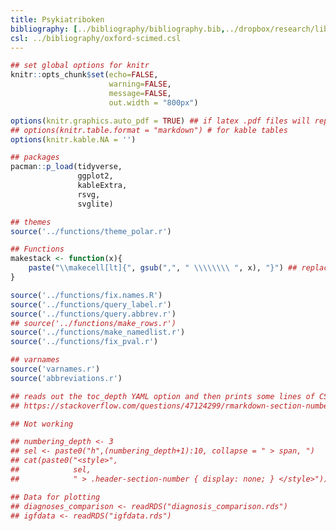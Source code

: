 ```yaml
---
title: Psykiatriboken
bibliography: [../bibliography/bibliography.bib,../dropbox/research/library/bibliography-recent.bib]
csl: ../bibliography/oxford-scimed.csl
---
```


<!-- halftime: -->
<!-- geometry: "left=2.3cm, right=2.3cm, top=2.3cm, bottom=2.3cm" -->
<!-- classoption: oneside -->


<!-- Change to this for thesis: -->
<!-- geometry: "left=4cm, right=3cm, top=2.5cm, bottom=2.5cm" -->


<!-- Also works here: -->
<!-- header-includes: -->
<!--    - \usepackage{pdfpages} -->

<!-- Other options: -->
<!-- papersize: A4 -->
<!-- fontsize: 12pt -->
<!-- linestretch: 1.5 -->
<!-- fontfamily -->
<!-- See: http://pandoc.org/MANUAL.html -->
<!-- See latex font catalgue: http://www.tug.dk/FontCatalogue/ -->

```r

## set global options for knitr
knitr::opts_chunk$set(echo=FALSE,
                      warning=FALSE,
                      message=FALSE,
                      out.width = "800px")

options(knitr.graphics.auto_pdf = TRUE) ## if latex .pdf files will replace .png
## options(knitr.table.format = "markdown") # for kable tables
options(knitr.kable.NA = '')

## packages
pacman::p_load(tidyverse,
               ggplot2,
               kableExtra,
               rsvg,
               svglite)

## themes
source('../functions/theme_polar.r')

## Functions
makestack <- function(x){
    paste("\\makecell[lt]{", gsub(",", " \\\\\\\\ ", x), "}") ## replace commas with four backslashes
}

source('../functions/fix.names.R')
source('../functions/query_label.r')
source('../functions/query.abbrev.r')
## source('../functions/make_rows.r')
source('../functions/make_namedlist.r')
source('../functions/fix_pval.r')

## varnames
source('varnames.r')
source('abbreviations.r')


```


```r

## reads out the toc_depth YAML option and then prints some lines of CSS to simply hide all elements of class .header-section-number that belong to a heading greater than toc_depth.
## https://stackoverflow.com/questions/47124299/rmarkdown-section-numbering-depth-for-html-documents

## Not working

## numbering_depth <- 3
## sel <- paste0("h",(numbering_depth+1):10, collapse = " > span, ")
## cat(paste0("<style>",
##            sel, 
##            " > .header-section-number { display: none; } </style>"))


```


```r

## Data for plotting
## diagnoses_comparison <- readRDS("diagnosis_comparison.rds")
## igfdata <- readRDS("igfdata.rds")

``` 
 
